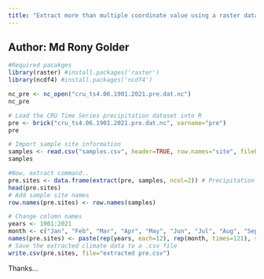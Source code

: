 ```yaml
---
title: "Extract more than multiple coordinate value using a raster data"
---
```

## Author: Md Rony Golder


```r
#Required pacakges
library(raster) #install.packages('raster')
library(ncdf4) #install.packages('ncdf4')
```

```r
nc_pre <- nc_open("cru_ts4.06.1901.2021.pre.dat.nc")
nc_pre
```

```r
# Load the CRU Time Series precipitation dataset into R
pre <- brick("cru_ts4.06.1901.2021.pre.dat.nc", varname="pre")
pre
```
```r
# Import sample site information
samples <- read.csv("samples.csv", header=TRUE, row.names="site", fileEncoding = "UTF-8-BOM", sep=",")
samples
```
```r
#Now, extract command..
pre.sites <- data.frame(extract(pre, samples, ncol=2)) # Precipitation
head(pre.sites)
# Add sample site names
row.names(pre.sites) <- row.names(samples)
```
```r
# Change column names
years <- 1901:2021
month <- c("Jan", "Feb", "Mar", "Apr", "May", "Jun", "Jul", "Aug", "Sep", "Oct", "Nov", "Dec")
names(pre.sites) <- paste(rep(years, each=12), rep(month, times=121), sep="_")
# Save the extracted climate data to a .csv file
write.csv(pre.sites, file="extracted pre.csv")
```

Thanks...